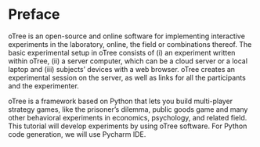 # Preface {.unnumbered}

oTree is an open-source and online software for implementing interactive experiments in the laboratory, online, the field or combinations thereof. The basic experimental setup in oTree consists of (i) an experiment written within oTree, (ii) a server computer, which can be a cloud server or a local laptop and (iii) subjects’ devices with a web browser. oTree creates an experimental session on the server, as well as links for all the participants and the experimenter.

oTree is a framework based on Python that lets you build multi-player strategy games, like the prisoner’s dilemma, public goods game and many other behavioral experiments in economics, psychology, and related field. This tutorial will develop experiments by using oTree software. For Python code generation, we will use Pycharm IDE.

